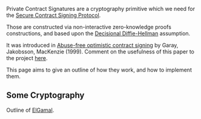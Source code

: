Private Contract Signatures are a cryptography primitive which we need for the [[Secure Contract Signing Protocol]].

Those are constructed via non-interactive zero-knowledge proofs constructions, and based upon the [http://en.wikipedia.org/wiki/Decisional_Diffie%E2%80%93Hellman_assumption Decisional Diffie-Hellman] assumption.

It was introduced in [http://citeseerx.ist.psu.edu/viewdoc/summary?doi=10.1.1.118.4142 Abuse-free optimistic contract signing] by Garay, Jakobsson, MacKenzie (1999).
Comment on the usefulness of this paper to the project [[GarayJakobssonMackenzie|here]]. 

This page aims to give an outline of how they work, and how to implement them.

== Some Cryptography ==

Outline of [[ElGamal]].